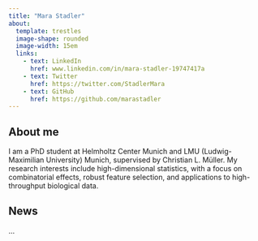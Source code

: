 ```yaml
---
title: "Mara Stadler"
about: 
  template: trestles
  image-shape: rounded
  image-width: 15em
  links:
    - text: LinkedIn
      href: www.linkedin.com/in/mara-stadler-19747417a
    - text: Twitter
      href: https://twitter.com/StadlerMara
    - text: GitHub
      href: https://github.com/marastadler
---
```


## About me

I am a PhD student at Helmholtz Center Munich and LMU (Ludwig-Maximilian University) Munich, supervised by Christian L. Müller. My research interests include high-dimensional statistics, with a focus on combinatorial effects, robust feature selection, and applications to high-throughput biological data.

## News

...
